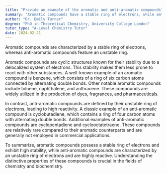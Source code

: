 ```yaml
---
title: "Provide an example of the aromatic and anti-aromatic compounds"
summary: "Aromatic compounds have a stable ring of electrons, while anti-aromatic compounds have an unstable ring."
author: "Dr. Emily Turner"
degree: "PhD in Theoretical Chemistry, University College London"
tutor_type: "A-Level Chemistry Tutor"
date: 2024-02-21
---
```


Aromatic compounds are characterized by a stable ring of electrons, whereas anti-aromatic compounds feature an unstable ring.

Aromatic compounds are cyclic structures known for their stability due to a delocalized system of electrons. This stability makes them less prone to react with other substances. A well-known example of an aromatic compound is benzene, which consists of a ring of six carbon atoms connected by alternating double bonds. Other notable aromatic compounds include toluene, naphthalene, and anthracene. These compounds are widely utilized in the production of dyes, fragrances, and pharmaceuticals.

In contrast, anti-aromatic compounds are defined by their unstable ring of electrons, leading to high reactivity. A classic example of an anti-aromatic compound is cyclobutadiene, which contains a ring of four carbon atoms with alternating double bonds. Additional examples of anti-aromatic compounds are cyclopentadiene and cyclooctatetraene. These compounds are relatively rare compared to their aromatic counterparts and are generally not employed in commercial applications.

To summarize, aromatic compounds possess a stable ring of electrons and exhibit high stability, while anti-aromatic compounds are characterized by an unstable ring of electrons and are highly reactive. Understanding the distinctive properties of these compounds is crucial in the fields of chemistry and biochemistry.
    